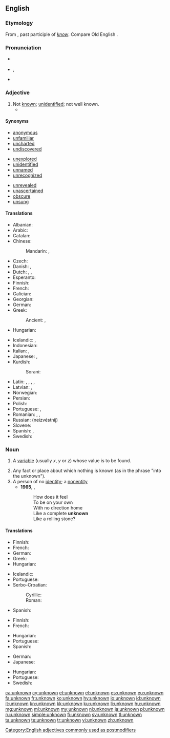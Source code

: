==English==

===Etymology===
From {{prefix|un|known|lang=en}}, past participle of ''[[know]]''. Compare Old English {{term|ungecnawen|lang=ang}}.

===Pronunciation===
* {{a|UK}} {{IPA|/ʌnˈnəʊn/|lang=en}}
* {{a|US}} {{enPR|ŭn-nōnʹ}}, {{IPA|/ʌnˈnoʊn/|lang=en}}
* {{audio|en-us-unknown.ogg|Audio (US)|lang=en}}

===Adjective===
{{en-adj|-}}

# Not [[known]]; [[unidentified]]; not well known.
#* {{quote-book|year=1898|author={{w|Winston Churchill (novelist)|Winston Churchill}}
|title={{w|The Celebrity}}|chapter=4
|passage=The Celebrity, by arts '''unknown''', induced Mrs. Judge Short and two other ladies to call at Mohair on an afternoon when Mr. Cooke was trying a trotter on the track. The three returned wondering and charmed with Mrs. Cooke; they were sure she had had no hand in the furnishing of that atrocious house.}}

====Synonyms====
{{top3}}
* [[anonymous]]
* [[unfamiliar]]
* [[uncharted]]
* [[undiscovered]]
{{mid3}}
* [[unexplored]]
* [[unidentified]]
* [[unnamed]]
* [[unrecognized]]
{{mid3}}
* [[unrevealed]]
* [[unascertained]]
* [[obscure]]
* [[unsung]]
{{bottom}}

====Translations====
{{trans-top|not known}}
* Albanian: {{t|sq|panjohur}}
* Arabic: {{t|ar|مجهول|tr=majhūl|sc=Arab}}
* Catalan: {{t+|ca|desconegut}}
* Chinese:
*: Mandarin: {{t+|cmn|未知|tr=wèizhī|sc=Hani}}, {{t+|cmn|不明|tr=bùmíng|sc=Hani}}
* Czech: {{t|cs|neznámý|m}}
* Danish: {{t|da|ubekendt}}, {{t|da|ukendt}}
* Dutch: {{t+|nl|onbekend}}, {{t|nl|ongekend}}, {{t|nl|ongeweten}}
* Esperanto: {{t|eo|nekonata}}
* Finnish: {{t+|fi|tuntematon}}
* French: {{t+|fr|inconnu}}
* Galician: {{t+|gl|descoñecido}}
* Georgian: {{t|ka|უცნობი|sc=Geor}}
* German: {{t+|de|unbekannt}}
* Greek: {{t+|el|άγνωστος}}
*: Ancient: {{t|grc|ἄγνωστος}}, {{t|grc|ἄγνωτος}}
* Hungarian: {{t+|hu|ismeretlen}}
{{trans-mid}}
* Icelandic: {{t+|is|óþekktur|m}}, {{t|is|ókunnur|m}}
* Indonesian: {{t|id|tak diketahui}}
* Italian: {{t|it|ignoto}}, {{t+|it|sconosciuto}}
* Japanese: {{t+|ja|知られざる|tr=shirarezaru|sc=Jpan}}, {{t+|ja|未知|alt=未知の|tr= michi no|sc=Jpan}}
* Kurdish:
*: Sorani: {{t|ku|نه‌ناسراو}}
* Latin: {{t|la|incognitus}}, {{t|la|ignoratus}}, {{t|la|ignotus}}, {{t|la|nescitus}}, {{t+|la|obscurus}}
* Latvian: {{t|lv|nepazīstams}}, {{t|lv|svešs}}
* Norwegian: {{t|no|ukjent}}
* Persian: {{t+|fa|مجهول|tr=najhul|sc=fa-Arab}}
* Polish: {{t+|pl|nieznany}}
* Portuguese: {{t+|pt|desconhecido|m}}, {{t|pt|desconhecida|f}}
* Romanian: {{t+|ro|necunoscut}}, {{t+|ro|neștiut}}, {{t+|ro|obscur}}
* Russian: {{t+|ru|неизвестный}} (neizvéstnij)
* Slovene: {{t|sl|neznano}}
* Spanish: {{t+|es|ignoto}}, {{t+|es|desconocido}}
* Swedish: {{t+|sv|okänd}}
{{trans-bottom}}
[[Category:English adjectives commonly used as postmodifiers]]

===Noun===
{{en-noun}}

# {{context|algebra|lang=en}} A [[variable]] (usually ''x'', ''y'' or ''z'') whose value is to be found.
# Any fact or place about which nothing is known (as in the phrase "into the unknown").
# A person of no [[identity]]; a [[nonentity]]
#* '''1965''', {{w|Bob Dylan}}, {{w|Like a Rolling Stone}}
#*: How does it feel
#*: To be on your own
#*: With no direction home
#*: Like a complete '''unknown'''
#*: Like a rolling stone?

====Translations====
{{trans-top|variable}}
* Finnish: {{t+|fi|tuntematon}}
* French: {{t+|fr|inconnue|f}}
* German: {{t+|de|Unbekannte|f}}
* Greek: {{t+|el|άγνωστος}}
* Hungarian: {{t+|hu|ismeretlen}}
{{trans-mid}}
* Icelandic: {{t|is|óþekkt stærð|f}}
* Portuguese: {{t+|pt|incógnita|f}}
* Serbo-Croatian:
*: Cyrillic: {{t|sh|непозната|f|sc=Cyrl}}
*: Roman: {{t+|sh|nepoznata|f}}
* Spanish: {{t|es|incógnita|f}}
{{trans-bottom}}

{{trans-top|fact or place}}
* Finnish: {{t+|fi|tuntematon}}
* French: {{t+|fr|inconnu|m}}
{{trans-mid}}
* Hungarian: {{t+|hu|ismeretlen}}
* Portuguese: {{t+|pt|desconhecido|m}}
* Spanish: {{t+|es|desconocido|m}}
{{trans-bottom}}

{{trans-top|person of no identity}}
* German: {{t+|de|Unbekannter|m}}
* Japanese: {{t+|ja|名無し|tr=nanashi|sc=Jpan}}
{{trans-mid}}
* Hungarian: {{t+|hu|idegen}}
* Portuguese: {{t+|pt|desconhecido|m}}
* Swedish: {{t+|sv|okänd}}
{{trans-bottom}}

[[ca:unknown]]
[[cy:unknown]]
[[et:unknown]]
[[el:unknown]]
[[es:unknown]]
[[eu:unknown]]
[[fa:unknown]]
[[fr:unknown]]
[[ko:unknown]]
[[hy:unknown]]
[[io:unknown]]
[[id:unknown]]
[[it:unknown]]
[[kn:unknown]]
[[kk:unknown]]
[[ku:unknown]]
[[li:unknown]]
[[hu:unknown]]
[[mg:unknown]]
[[ml:unknown]]
[[my:unknown]]
[[nl:unknown]]
[[ja:unknown]]
[[pl:unknown]]
[[ru:unknown]]
[[simple:unknown]]
[[fi:unknown]]
[[sv:unknown]]
[[tl:unknown]]
[[ta:unknown]]
[[te:unknown]]
[[tr:unknown]]
[[vi:unknown]]
[[zh:unknown]]